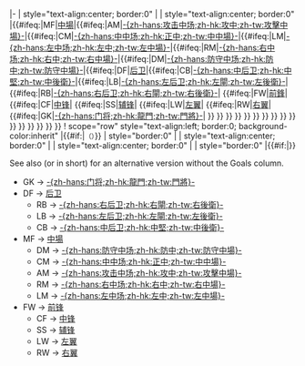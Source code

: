 <noinclude>
{{Nat fs g start}}
</noinclude>
|-
| style="text-align:center; border:0" |{{{no|}}}
| style="text-align:center; border:0" |{{#ifeq:{{{pos|}}}|MF|[[中場]]|{{#ifeq:{{{pos|}}}|AM|[[中場|-{zh-hans:攻击中场;zh-hk:攻中;zh-tw:攻擊中場}-]]|{{#ifeq:{{{pos|}}}|CM|[[中場|-{zh-hans:中中场;zh-hk:正中;zh-tw:中中場}-]]|{{#ifeq:{{{pos|}}}|LM|[[中場|-{zh-hans:左中场;zh-hk:左中;zh-tw:左中場}-]]|{{#ifeq:{{{pos|}}}|RM|[[中場|-{zh-hans:右中场;zh-hk:右中;zh-tw:右中場}-]]|{{#ifeq:{{{pos|}}}|DM|[[中場|-{zh-hans:防守中场;zh-hk:防中;zh-tw:防守中場}-]]|{{#ifeq:{{{pos|}}}|DF|[[後衛 (足球)|后卫]]|{{#ifeq:{{{pos|}}}|CB|[[後衛 (足球)|-{zh-hans:中后卫;zh-hk:中堅;zh-tw:中後衛}-]]|{{#ifeq:{{{pos|}}}|LB|[[後衛 (足球)|-{zh-hans:左后卫;zh-hk:左閘;zh-tw:左後衛}-]]|{{#ifeq:{{{pos|}}}|RB|[[後衛 (足球)|-{zh-hans:右后卫;zh-hk:右閘;zh-tw:右後衛}-]]| {{#ifeq:{{{pos|}}}|FW|[[前鋒 (足球)|前鋒]]| {{#ifeq:{{{pos|}}}|CF|[[前鋒 (足球)|中锋]]| {{#ifeq:{{{pos|}}}|SS|[[前鋒 (足球)|辅锋]]| {{#ifeq:{{{pos|}}}|LW|[[前鋒 (足球)|左翼]]| {{#ifeq:{{{pos|}}}|RW|[[前鋒 (足球)|右翼]]| {{#ifeq:{{{pos|}}}|GK|[[守門員 (足球)|-{zh-hans:门将;zh-hk:龍門;zh-tw:門將}-]]| }} }} }} }} }} }} }} }} }} }} }} }} }} }} }} }}
! scope="row" style="text-align:left; border:0; background-color:inherit" |{{{name}}}{{#if:{{{other| }}}|<small>（{{{other}}}）</small>}}
| style="border:0" |{{{age}}}
| style="text-align:center; border:0" |{{{caps}}}
| style="text-align:center; border:0" |{{{goals}}}
| style="border:0" |{{#if:{{{clubnat| }}}|{{flagicon|{{{clubnat}}}|{{{natvar|}}}}}}} {{{club}}}<noinclude>
{{Nat fs end}}

See also {{tl|National football squad player}} (or {{tl|Nat fs player}} in short) for an alternative version without the Goals column.
[[Category:使用了分析程序的模板|{{PAGENAME}}]]
*GK → [[守門員 (足球)|-{zh-hans:门将;zh-hk:龍門;zh-tw:門將}-]]
*DF → [[後衛 (足球)|后卫]]
**RB → [[後衛 (足球)|-{zh-hans:右后卫;zh-hk:右閘;zh-tw:右後衛}-]]
**LB → [[後衛 (足球)|-{zh-hans:左后卫;zh-hk:左閘;zh-tw:左後衛}-]]
**CB → [[後衛 (足球)|-{zh-hans:中后卫;zh-hk:中堅;zh-tw:中後衛}-]]
*MF → [[中場]]
**DM → [[中場|-{zh-hans:防守中场;zh-hk:防中;zh-tw:防守中場}-]]
**CM → [[中場|-{zh-hans:中中场;zh-hk:正中;zh-tw:中中場}-]]
**AM → [[中場|-{zh-hans:攻击中场;zh-hk:攻中;zh-tw:攻擊中場}-]]
**RM → [[中場|-{zh-hans:右中场;zh-hk:右中;zh-tw:右中場}-]]
**LM → [[中場|-{zh-hans:左中场;zh-hk:左中;zh-tw:左中場}-]]
*FW → [[前鋒 (足球)|前锋]]
**CF → [[前鋒 (足球)|中锋]]
**SS → [[前鋒 (足球)|辅锋]]
**LW → [[前鋒 (足球)|左翼]]
**RW → [[前鋒 (足球)|右翼]]
</noinclude>